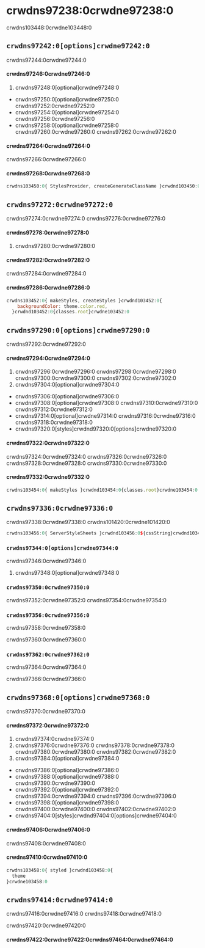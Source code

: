 # crwdns97238:0crwdne97238:0

<p class="description">crwdns103448:0crwdne103448:0</p>

## `crwdns97242:0[options]crwdne97242:0`

crwdns97244:0crwdne97244:0

#### crwdns97246:0crwdne97246:0

1. crwdns97248:0[optional]crwdne97248:0 
  - crwdns97250:0[optional]crwdne97250:0 crwdns97252:0crwdne97252:0
  - crwdns97254:0[optional]crwdne97254:0 crwdns97256:0crwdne97256:0
  - crwdns97258:0[optional]crwdne97258:0 crwdns97260:0crwdne97260:0 crwdns97262:0crwdne97262:0

#### crwdns97264:0crwdne97264:0

crwdns97266:0crwdne97266:0

#### crwdns97268:0crwdne97268:0

```jsx
crwdns103450:0{ StylesProvider, createGenerateClassName }crwdnd103450:0{generateClassName}crwdne103450:0
```

## `crwdns97272:0crwdne97272:0`

crwdns97274:0crwdne97274:0 crwdns97276:0crwdne97276:0

#### crwdns97278:0crwdne97278:0

1. crwdns97280:0crwdne97280:0

#### crwdns97282:0crwdne97282:0

crwdns97284:0crwdne97284:0

#### crwdns97286:0crwdne97286:0

```jsx
crwdns103452:0{ makeStyles, createStyles }crwdnd103452:0{
    backgroundColor: theme.color.red,
  }crwdnd103452:0{classes.root}crwdne103452:0
```

## `crwdns97290:0[options]crwdne97290:0`

crwdns97292:0crwdne97292:0

#### crwdns97294:0crwdne97294:0

1. crwdns97296:0crwdne97296:0 crwdns97298:0crwdne97298:0 crwdns97300:0crwdne97300:0 crwdns97302:0crwdne97302:0
2. crwdns97304:0[optional]crwdne97304:0 
  - crwdns97306:0[optional]crwdne97306:0
  - crwdns97308:0[optional]crwdne97308:0 crwdns97310:0crwdne97310:0 crwdns97312:0crwdne97312:0
  - crwdns97314:0[optional]crwdne97314:0 crwdns97316:0crwdne97316:0 crwdns97318:0crwdne97318:0
  - crwdns97320:0[styles]crwdnd97320:0[options]crwdne97320:0

#### crwdns97322:0crwdne97322:0

crwdns97324:0crwdne97324:0 crwdns97326:0crwdne97326:0 crwdns97328:0crwdne97328:0 crwdns97330:0crwdne97330:0

#### crwdns97332:0crwdne97332:0

```jsx
crwdns103454:0{ makeStyles }crwdnd103454:0{classes.root}crwdne103454:0
```

## `crwdns97336:0crwdne97336:0`

crwdns97338:0crwdne97338:0 crwdns101420:0crwdne101420:0

```jsx
crwdns103456:0{ ServerStyleSheets }crwdnd103456:0${cssString}crwdnd103456:0${html}crwdne103456:0
```

### `crwdns97344:0[options]crwdne97344:0`

crwdns97346:0crwdne97346:0

1. crwdns97348:0[optional]crwdne97348:0

### `crwdns97350:0crwdne97350:0`

crwdns97352:0crwdne97352:0 crwdns97354:0crwdne97354:0

### `crwdns97356:0crwdne97356:0`

crwdns97358:0crwdne97358:0

crwdns97360:0crwdne97360:0

### `crwdns97362:0crwdne97362:0`

crwdns97364:0crwdne97364:0

crwdns97366:0crwdne97366:0

## `crwdns97368:0[options]crwdne97368:0`

crwdns97370:0crwdne97370:0

#### crwdns97372:0crwdne97372:0

1. crwdns97374:0crwdne97374:0
2. crwdns97376:0crwdne97376:0 crwdns97378:0crwdne97378:0 crwdns97380:0crwdne97380:0 crwdns97382:0crwdne97382:0
3. crwdns97384:0[optional]crwdne97384:0 
  - crwdns97386:0[optional]crwdne97386:0
  - crwdns97388:0[optional]crwdne97388:0 crwdns97390:0crwdne97390:0
  - crwdns97392:0[optional]crwdne97392:0 crwdns97394:0crwdne97394:0 crwdns97396:0crwdne97396:0
  - crwdns97398:0[optional]crwdne97398:0 crwdns97400:0crwdne97400:0 crwdns97402:0crwdne97402:0
  - crwdns97404:0[styles]crwdnd97404:0[options]crwdne97404:0

#### crwdns97406:0crwdne97406:0

crwdns97408:0crwdne97408:0

#### crwdns97410:0crwdne97410:0

```jsx
crwdns103458:0{ styled }crwdnd103458:0{
  theme
}crwdne103458:0
```

## `crwdns97414:0crwdne97414:0`

crwdns97416:0crwdne97416:0 crwdns97418:0crwdne97418:0

crwdns97420:0crwdne97420:0

#### crwdns97422:0crwdne97422:0crwdns97464:0crwdne97464:0 
